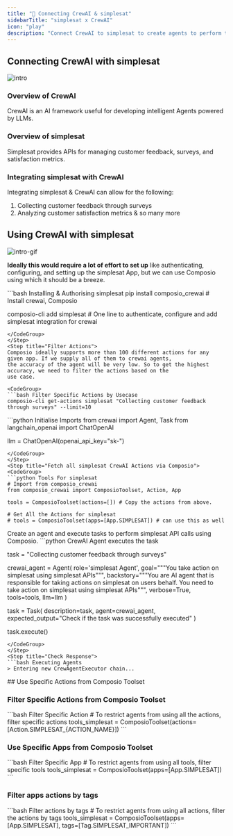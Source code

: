 ```yaml
---
title: "🚀 Connecting CrewAI & simplesat"
sidebarTitle: "simplesat x CrewAI"
icon: "play"
description: "Connect CrewAI to simplesat to create agents to perform tasks using natural language"
---
```


## Connecting CrewAI with simplesat
![intro](/media/intro.jpg)

### Overview of CrewAI

CrewAI is an AI framework useful for developing intelligent Agents powered by LLMs.

### Overview of simplesat

Simplesat provides APIs for managing customer feedback, surveys, and satisfaction metrics.

### Integrating simplesat with CrewAI

Integrating simplesat & CrewAI can allow for the following:

1. Collecting customer feedback through surveys
2. Analyzing customer satisfaction metrics
& so many more

## Using CrewAI with simplesat
![intro-gif](/media/intro.gif)
<Steps>
<Step title="Setting Up the Environment">

**Ideally this would require a lot of effort to set up** like authenticating, configuring, and setting up the simplesat App, but we can use Composio using which it should be a breeze.

<CodeGroup>
```bash Installing & Authorising simplesat
pip install composio_crewai # Install crewai, Composio 

composio-cli add simplesat # One line to authenticate, configure and add simplesat integration for crewai
```
</CodeGroup>
</Step>
<Step title="Filter Actions">
Composio ideally supports more than 100 different actions for any given app. If we supply all of them to crewai agents, 
the accuracy of the agent will be very low. So to get the highest accuracy, we need to filter the actions based on the 
use case.

<CodeGroup>
```bash Filter Specific Actions by Usecase
composio-cli get-actions simplesat "Collecting customer feedback through surveys" --limit=10
```
</CodeGroup>

</Step>
<Step title="Import Base Packages">

<CodeGroup>
```python Initialise Imports
from crewai import Agent, Task
from langchain_openai import ChatOpenAI

llm = ChatOpenAI(openai_api_key="sk-<OPENAI KEY>")
```
</CodeGroup>
</Step>
<Step title="Fetch all simplesat CrewAI Actions via Composio">
<CodeGroup>
```python Tools For simplesat
# Import from composio_crewai
from composio_crewai import ComposioToolset, Action, App

tools = ComposioToolset(actions=[]) # Copy the actions from above. 

# Get All the Actions for simplesat
# tools = ComposioToolset(apps=[App.SIMPLESAT]) # can use this as well
```
</CodeGroup>
</Step>
<Step title="Execute the Agent">
Create an agent and execute tasks to perform simplesat API calls using Composio. 
<CodeGroup>
```python CrewAI Agent executes the task

task = "Collecting customer feedback through surveys"

crewai_agent = Agent(
    role='simplesat Agent',
    goal="""You take action on simplesat using simplesat APIs""",
    backstory="""You are AI agent that is responsible for taking actions on simplesat on users behalf. You need to take action on simplesat using simplesat APIs""",
    verbose=True,
    tools=tools,
    llm=llm
)

task = Task(
    description=task,
    agent=crewai_agent,
    expected_output="Check if the task was successfully executed"
)

task.execute()
```
</CodeGroup>
</Step>
<Step title="Check Response">
```bash Executing Agents
> Entering new CrewAgentExecutor chain...
```
</Step>
</Steps>
## Use Specific Actions from Composio Toolset

### Filter Specific Actions from Composio Toolset

<CodeGroup>
```bash Filter Specific Action
# To restrict agents from using all the actions, filter specific actions
tools_simplesat = ComposioToolset(actions=[Action.SIMPLESAT_{ACTION_NAME}])
```
</CodeGroup>

### Use Specific Apps from Composio Toolset
<CodeGroup>
```bash Filter Specific App
# To restrict agents from using all tools, filter specific tools
tools_simplesat = ComposioToolset(apps=[App.SIMPLESAT])
```
</CodeGroup>

### Filter apps actions by tags 
<CodeGroup>
```bash Filter actions by tags
# To restrict agents from using all actions, filter the actions by tags
tools_simplesat = ComposioToolset(apps=[App.SIMPLESAT], tags=[Tag.SIMPLESAT_IMPORTANT])
```
</CodeGroup>